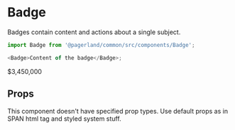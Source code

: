 


<Meta title="Themes/RealEstate/Components/Badge" component={Badge} />

# Badge

Badges contain content and actions about a single subject.

```js
import Badge from '@pagerland/common/src/components/Badge';

<Badge>Content of the badge</Badge>;
```

<Preview>
  <Story name="Default">
    <Theme>
      <Badge>
        <Icon icon={TagAlt} />
        $3,450,000
      </Badge>
    </Theme>
  </Story>
</Preview>

## Props

This component doesn't have specified prop types. Use default props as in SPAN html tag and styled system stuff.
